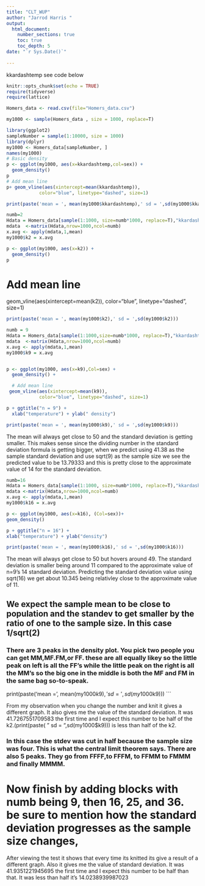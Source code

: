 ```yaml
---
title: "CLT_WUP"
author: "Jarrod Harris "
output: 
  html_document:
    number_sections: true
    toc: true
    toc_depth: 5
date: "`r Sys.Date()`"    
    
---
```


kkardashtemp  see code below

```r
knitr::opts_chunk$set(echo = TRUE)
require(tidyverse)
require(lattice)
```

```r
Homers_data <- read.csv(file="Homers_data.csv")

my1000 <- sample(Homers_data , size = 1000, replace=T)

```

```r

library(ggplot2)
sampleNumber = sample(1:10000, size = 1000)
library(dplyr)
my1000 <- Homers_data[sampleNumber, ]
names(my1000)
# Basic density
p <- ggplot(my1000, aes(x=kkardashtemp,col=sex)) + 
  geom_density()
p
# Add mean line
p+ geom_vline(aes(xintercept=mean(kkardashtemp)),
            color="blue", linetype="dashed", size=1)
```
```r
print(paste('mean = ', mean(my1000$kkardashtemp),' sd = ',sd(my1000$kkardashtemp)))
```

```r
numb=2
Hdata = Homers_data[sample(1:1000, size=numb*1000, replace=T),"kkardashtemp"]
mdata  <-matrix(Hdata,nrow=1000,ncol=numb)
x.avg <- apply(mdata,1,mean)
my1000$k2 = x.avg

p <- ggplot(my1000, aes(x=k2)) + 
  geom_density() 
p
```

# Add mean line
  geom_vline(aes(xintercept=mean(k2)),
            color="blue", linetype="dashed", size=1)
 
```r
print(paste('mean = ', mean(my1000$k2),' sd = ',sd(my1000$k2)))
```

```r
numb = 9
Hdata = Homers_data[sample(1:1000,size=numb*1000, replace=T),"kkardashtemp"]
mdata  <-matrix(Hdata,nrow=1000,ncol=numb)
x.avg <- apply(mdata,1,mean)
my1000$k9 = x.avg


p <- ggplot(my1000, aes(x=k9),Col=sex) + 
  geom_density() +

  # Add mean line
 geom_vline(aes(xintercept=mean(k9)),
            color="blue", linetype="dashed", size=1)
```

```r
p + ggtitle("n = 9") +
  xlab("temperature") + ylab(" density")
```

```r
print(paste('mean = ', mean(my1000$k9),' sd = ',sd(my1000$k9)))
```

The mean will always get close to 50 and the standard deviation is getting smaller. This makes sense since the dividing number in the standard deviation formula is getting bigger, when we predict using 41.38 as the sample standard deviation and use sqrt(9) as the sample size we see the predicted value to be 13.79333 and this is pretty close to the approximate value of 14 for the standard deviation.

```r
numb=16
Hdata = Homers_data[sample(1:1000, size=numb*1000, replace=T),"kkardashtemp"]
mdata <-matrix(Hdata,nrow=1000,ncol=numb)
x.avg <- apply(mdata,1,mean)
my1000$k16 = x.avg

p <- ggplot(my1000, aes(x=k16), (Col=sex))+
geom_density()

p + ggtitle("n = 16") +
xlab("temperature") + ylab("density")
```

```r
print(paste('mean = ', mean(my1000$k16),' sd = ',sd(my1000$k16)))
```

The mean will always get close to 50 but hovers around 49. The standard deviation is smaller being around 11 compared to the approximate value of n=9’s 14 standard deviation. Predicting the standard deviation value using sqrt(16) we get about 10.345 being relativley close to the approximate value of 11.

## We expect the sample mean to be close to population and the standev to get smaller by the ratio of one to the sample size. In this case 1/sqrt(2)

### There are 3 peaks in the density plot. You pick two people you can get MM,MF.FM,or FF. these are all equally likey so the little peak on left is all the FF's while the little peak on the right is all the MM's so the big one in the middle is both the MF and FM in the same bag so-to-speak.  





print(paste('mean = ', mean(my1000$k9),' sd = ',sd(my1000$k9)))
```

From my observation when you change the number and knit it gives a different graph. It also gives me the value of the standard deviation. It was 41.7267551709583 the first time and I expect this number to be half of the k2.(print(paste( " sd = ",sd(my1000$k9))) is less than half of the k2.







### In this case the stdev was cut in half because the sample size was four. This is what the central limit theorem says. There are also 5 peaks. They go from FFFF,to FFFM, to FFMM to FMMM and finally MMMM.

# Now finish by adding blocks with numb being 9, then 16, 25, and 36. be sure to mention how the standard deviation progresses as the sample size changes,


After viewing the test it shows that every time its knitted its give a result of a different graph. Also it gives me the value of standard deviation. It was  41.9351221945695 the first time and I expect this number to be half than that. It was less than half it's 14.0238939987023